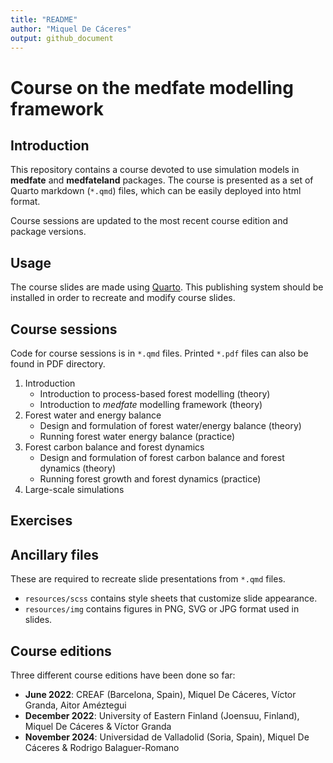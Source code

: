 ```yaml
---
title: "README"
author: "Miquel De Cáceres"
output: github_document
---
```


# Course on the medfate modelling framework

## Introduction

This repository contains a course devoted to use simulation models in **medfate** and **medfateland** packages. The course is presented as a set of Quarto markdown (`*.qmd`) files, which can be easily deployed into html format.

Course sessions are updated to the most recent course edition and package versions.

## Usage

The course slides are made using [Quarto](https://quarto.org/). This publishing system should be installed in order to recreate and modify course slides.

## Course sessions

Code for course sessions is in `*.qmd` files. Printed `*.pdf` files can also be found in PDF directory.

1. Introduction
    + Introduction to process-based forest modelling (theory)
    + Introduction to *medfate* modelling framework (theory)
2. Forest water and energy balance
    + Design and formulation of forest water/energy balance (theory)
    + Running forest water energy balance (practice)
3. Forest carbon balance and forest dynamics
    + Design and formulation of forest carbon balance and forest dynamics (theory)
    + Running forest growth and forest dynamics (practice)
4. Large-scale simulations

## Exercises

## Ancillary files

These are required to recreate slide presentations from `*.qmd` files.

+ `resources/scss` contains style sheets that customize slide appearance. 
+ `resources/img` contains figures in PNG, SVG or JPG format used in slides.

## Course editions

Three different course editions have been done so far:

+ **June 2022**: CREAF (Barcelona, Spain), Miquel De Cáceres, Víctor Granda, Aitor Améztegui
+ **December 2022**: University of Eastern Finland (Joensuu, Finland), Miquel De Cáceres & Víctor Granda
+ **November 2024**: Universidad de Valladolid (Soria, Spain), Miquel De Cáceres & Rodrigo Balaguer-Romano